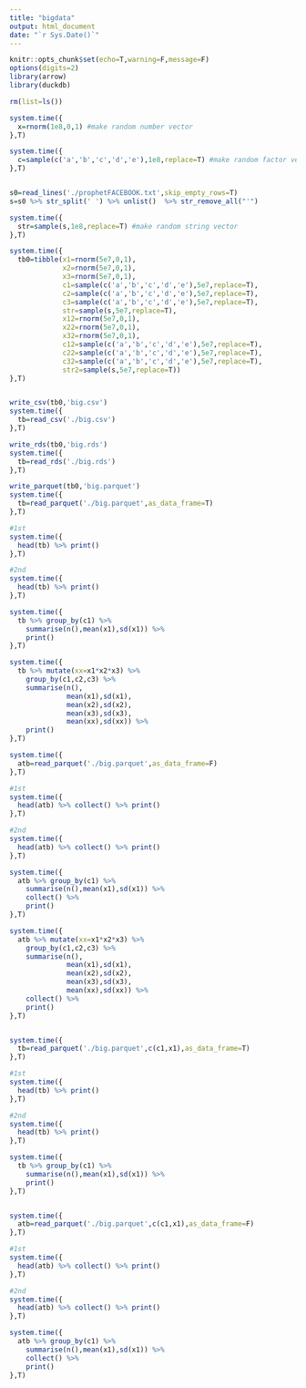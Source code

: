 ---
title: "bigdata"
output: html_document
date: "`r Sys.Date()`"
---

```{r setup, include=F}
knitr::opts_chunk$set(echo=T,warning=F,message=F)
options(digits=2)
library(arrow)
library(duckdb)
```

```{r}
rm(list=ls())

system.time({
  x=rnorm(1e8,0,1) #make random number vector
},T)

system.time({
  c=sample(c('a','b','c','d','e'),1e8,replace=T) #make random factor vector
},T)


s0=read_lines('./prophetFACEBOOK.txt',skip_empty_rows=T)
s=s0 %>% str_split(' ') %>% unlist()  %>% str_remove_all("'")

system.time({
  str=sample(s,1e8,replace=T) #make random string vector
},T)

system.time({
  tb0=tibble(x1=rnorm(5e7,0,1),
             x2=rnorm(5e7,0,1),
             x3=rnorm(5e7,0,1),
             c1=sample(c('a','b','c','d','e'),5e7,replace=T),
             c2=sample(c('a','b','c','d','e'),5e7,replace=T),
             c3=sample(c('a','b','c','d','e'),5e7,replace=T),
             str=sample(s,5e7,replace=T),
             x12=rnorm(5e7,0,1),
             x22=rnorm(5e7,0,1),
             x32=rnorm(5e7,0,1),
             c12=sample(c('a','b','c','d','e'),5e7,replace=T),
             c22=sample(c('a','b','c','d','e'),5e7,replace=T),
             c32=sample(c('a','b','c','d','e'),5e7,replace=T),
             str2=sample(s,5e7,replace=T))
},T)


write_csv(tb0,'big.csv')
system.time({
  tb=read_csv('./big.csv')
},T)

write_rds(tb0,'big.rds')
system.time({
  tb=read_rds('./big.rds')
},T)

write_parquet(tb0,'big.parquet')
system.time({
  tb=read_parquet('./big.parquet',as_data_frame=T)
},T)

#1st
system.time({
  head(tb) %>% print()
},T)

#2nd
system.time({
  head(tb) %>% print()
},T)

system.time({
  tb %>% group_by(c1) %>%
    summarise(n(),mean(x1),sd(x1)) %>%
    print()
},T)

system.time({
  tb %>% mutate(xx=x1*x2*x3) %>% 
    group_by(c1,c2,c3) %>%
    summarise(n(),
              mean(x1),sd(x1),
              mean(x2),sd(x2),
              mean(x3),sd(x3),
              mean(xx),sd(xx)) %>% 
    print()
},T)

system.time({
  atb=read_parquet('./big.parquet',as_data_frame=F)
},T)

#1st
system.time({
  head(atb) %>% collect() %>% print()
},T)

#2nd
system.time({
  head(atb) %>% collect() %>% print()
},T)

system.time({
  atb %>% group_by(c1) %>%
    summarise(n(),mean(x1),sd(x1)) %>%
    collect() %>%
    print()
},T)

system.time({
  atb %>% mutate(xx=x1*x2*x3) %>% 
    group_by(c1,c2,c3) %>%
    summarise(n(),
              mean(x1),sd(x1),
              mean(x2),sd(x2),
              mean(x3),sd(x3),
              mean(xx),sd(xx)) %>% 
    collect() %>%
    print()
},T)


system.time({
  tb=read_parquet('./big.parquet',c(c1,x1),as_data_frame=T)
},T)

#1st
system.time({
  head(tb) %>% print()
},T)

#2nd
system.time({
  head(tb) %>% print()
},T)

system.time({
  tb %>% group_by(c1) %>%
    summarise(n(),mean(x1),sd(x1)) %>%
    print()
},T)


system.time({
  atb=read_parquet('./big.parquet',c(c1,x1),as_data_frame=F)
},T)

#1st
system.time({
  head(atb) %>% collect() %>% print()
},T)

#2nd
system.time({
  head(atb) %>% collect() %>% print()
},T)

system.time({
  atb %>% group_by(c1) %>%
    summarise(n(),mean(x1),sd(x1)) %>%
    collect() %>%
    print()
},T)

```

